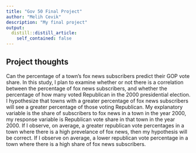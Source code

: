 ```yaml
---
title: "Gov 50 Final Project"
author: "Melih Cevik"
description: "My final project"
output:
  distill::distill_article:
    self_contained: false
---
```




## Project thoughts

Can the percentage of a town's fox news subscribers predict their GOP vote share. In this study, I plan to examine whether or not there is a correlation between the percentage of fox news subscribers, and whether the percentage of how many voted Republican in the 2000 presidential election. I hypothesize that towns with a greater percentage of fox news subscribers will see a greater percentage of those voting Republican. My explanatory variable is the share of subscribers to fox news in a town in the year 2000,  my response variable is Republican vote share in that town in the year 2000.  If I observe, on average, a greater republican vote percentages in a town where there is a high prevelance of fox news, then my hypothesis will be correct. If I observe on average, a lower republican vote percentage in a town where there is a high share of fox news subscribers.
